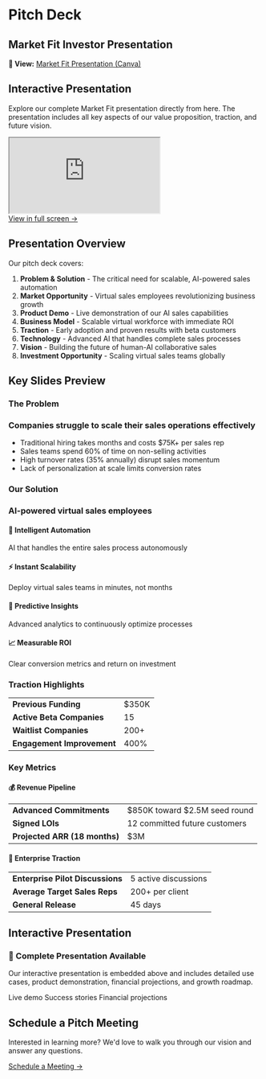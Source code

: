 # Pitch Deck

<style>{`
  .summary-table {
    width: 100%;
    border-collapse: collapse;
    background: rgba(255, 255, 255, 0.05);
    border-radius: 12px;
    overflow: hidden;
    backdrop-filter: blur(10px);
    margin: 1.5rem 0;
  }
  
  .summary-table td {
    padding: 1rem 1.5rem;
    border-bottom: 1px solid rgba(0, 0, 0, 0.1);
  }
  
  .summary-table td:first-child {
    font-weight: 600;
    background: rgba(0, 0, 0, 0.05);
  }
  
  .summary-table tr:last-child td {
    border-bottom: none;
  }
  
  .dark .summary-table {
    background: rgba(255, 255, 255, 0.05);
  }
  
  .dark .summary-table td {
    border-bottom: 1px solid rgba(255, 255, 255, 0.1);
  }
  
  .dark .summary-table td:first-child {
    background: rgba(255, 255, 255, 0.1);
  }
`}</style>

## Market Fit Investor Presentation

<div className="nx-mt-6 nx-rounded-lg nx-bg-yellow-50 nx-border nx-border-yellow-200 nx-p-4 dark:nx-bg-yellow-900/20 dark:nx-border-yellow-800">
  <p className="nx-text-sm nx-text-yellow-800 dark:nx-text-yellow-200">
    <strong>📎 View:</strong> <a href="https://www.canva.com/design/DAGnSXscJG4/p32RKIUbn1XL0o4Kcqp46Q/view" target="_blank" rel="noopener" className="nx-underline">Market Fit Presentation (Canva)</a>
  </p>
</div>

## Interactive Presentation

Explore our complete Market Fit presentation directly from here. The presentation includes all key aspects of our value proposition, traction, and future vision.

<div style={{
  position: 'relative',
  width: '100%',
  height: 0,
  paddingTop: '56.2500%',
  paddingBottom: 0,
  boxShadow: '0 2px 8px 0 rgba(63,69,81,0.16)',
  marginTop: '1.6em',
  marginBottom: '0.9em',
  overflow: 'hidden',
  borderRadius: '8px',
  willChange: 'transform'
}}>
  <iframe 
    loading="lazy" 
    style={{
      position: 'absolute',
      width: '100%',
      height: '100%',
      top: 0,
      left: 0,
      border: 'none',
      padding: 0,
      margin: 0
    }}
    src="https://www.canva.com/design/DAGnSXscJG4/p32RKIUbn1XL0o4Kcqp46Q/view?embed" 
    allowFullScreen="allowfullscreen" 
    allow="fullscreen">
  </iframe>
</div>

<div className="nx-text-center nx-mt-4">
  <a href="https://www.canva.com/design/DAGnSXscJG4/p32RKIUbn1XL0o4Kcqp46Q/view" target="_blank" rel="noopener" className="nx-text-sm nx-text-gray-600 dark:nx-text-gray-400 hover:nx-text-primary-600">
    View in full screen →
  </a>
</div>

## Presentation Overview

Our pitch deck covers:

1. **Problem & Solution** - The critical need for scalable, AI-powered sales automation
2. **Market Opportunity** - Virtual sales employees revolutionizing business growth  
3. **Product Demo** - Live demonstration of our AI sales capabilities
4. **Business Model** - Scalable virtual workforce with immediate ROI
5. **Traction** - Early adoption and proven results with beta customers
6. **Technology** - Advanced AI that handles complete sales processes
7. **Vision** - Building the future of human-AI collaborative sales
8. **Investment Opportunity** - Scaling virtual sales teams globally

## Key Slides Preview

### The Problem

<div className="nx-mt-6 nx-rounded-lg nx-border nx-border-gray-200 nx-p-6 dark:nx-border-gray-800">
  <h3 className="nx-text-xl nx-font-bold nx-mb-4">Companies struggle to scale their sales operations effectively</h3>
  <ul className="nx-list-disc nx-list-inside nx-space-y-2 nx-text-gray-600 dark:nx-text-gray-400">
    <li>Traditional hiring takes months and costs $75K+ per sales rep</li>
    <li>Sales teams spend 60% of time on non-selling activities</li>
    <li>High turnover rates (35% annually) disrupt sales momentum</li>
    <li>Lack of personalization at scale limits conversion rates</li>
  </ul>
</div>

### Our Solution

<div className="nx-mt-6 nx-rounded-lg nx-border nx-border-gray-200 nx-p-6 dark:nx-border-gray-800">
  <h3 className="nx-text-xl nx-font-bold nx-mb-4">AI-powered virtual sales employees</h3>
  <div className="nx-grid nx-grid-cols-1 nx-gap-4 md:nx-grid-cols-2">
    <div>
      <h4 className="nx-font-semibold nx-mb-2">🤖 Intelligent Automation</h4>
      <span className="nx-text-sm nx-text-gray-600 dark:nx-text-gray-400">
        AI that handles the entire sales process autonomously
      </span>
    </div>
    <div>
      <h4 className="nx-font-semibold nx-mb-2">⚡ Instant Scalability</h4>
      <span className="nx-text-sm nx-text-gray-600 dark:nx-text-gray-400">
        Deploy virtual sales teams in minutes, not months
      </span>
    </div>
    <div>
      <h4 className="nx-font-semibold nx-mb-2">🔮 Predictive Insights</h4>
      <span className="nx-text-sm nx-text-gray-600 dark:nx-text-gray-400">
        Advanced analytics to continuously optimize processes
      </span>
    </div>
    <div>
      <h4 className="nx-font-semibold nx-mb-2">📈 Measurable ROI</h4>
      <span className="nx-text-sm nx-text-gray-600 dark:nx-text-gray-400">
        Clear conversion metrics and return on investment
      </span>
    </div>
  </div>
</div>

### Traction Highlights

<table className="summary-table">
  <tbody>
    <tr>
      <td><strong>Previous Funding</strong></td>
      <td>$350K</td>
    </tr>
    <tr>
      <td><strong>Active Beta Companies</strong></td>
      <td>15</td>
    </tr>
    <tr>
      <td><strong>Waitlist Companies</strong></td>
      <td>200+</td>
    </tr>
    <tr>
      <td><strong>Engagement Improvement</strong></td>
      <td>400%</td>
    </tr>
  </tbody>
</table>

### Key Metrics

#### 💰 Revenue Pipeline
<table className="summary-table">
  <tbody>
    <tr>
      <td><strong>Advanced Commitments</strong></td>
      <td>$850K toward $2.5M seed round</td>
    </tr>
    <tr>
      <td><strong>Signed LOIs</strong></td>
      <td>12 committed future customers</td>
    </tr>
    <tr>
      <td><strong>Projected ARR (18 months)</strong></td>
      <td>$3M</td>
    </tr>
  </tbody>
</table>

#### 🏢 Enterprise Traction
<table className="summary-table">
  <tbody>
    <tr>
      <td><strong>Enterprise Pilot Discussions</strong></td>
      <td>5 active discussions</td>
    </tr>
    <tr>
      <td><strong>Average Target Sales Reps</strong></td>
      <td>200+ per client</td>
    </tr>
    <tr>
      <td><strong>General Release</strong></td>
      <td>45 days</td>
    </tr>
  </tbody>
</table>

## Interactive Presentation

<div className="nx-mt-8 nx-p-6 nx-rounded-lg nx-bg-gradient-to-r nx-from-primary-50 nx-to-blue-50 dark:nx-from-primary-900/20 dark:nx-to-blue-900/20">
  <h3 className="nx-text-lg nx-font-semibold nx-mb-2">🎯 Complete Presentation Available</h3>
  <p className="nx-text-gray-600 dark:nx-text-gray-400 nx-mb-4">
    Our interactive presentation is embedded above and includes detailed use cases, product demonstration, financial projections, and growth roadmap.
  </p>
  <div className="nx-flex nx-flex-wrap nx-gap-2">
    <span className="nx-inline-flex nx-items-center nx-rounded-full nx-bg-primary-100 nx-px-3 nx-py-1 nx-text-xs nx-font-medium nx-text-primary-800 dark:nx-bg-primary-900 dark:nx-text-primary-200">
      Live demo
    </span>
    <span className="nx-inline-flex nx-items-center nx-rounded-full nx-bg-green-100 nx-px-3 nx-py-1 nx-text-xs nx-font-medium nx-text-green-800 dark:nx-bg-green-900 dark:nx-text-green-200">
      Success stories
    </span>
    <span className="nx-inline-flex nx-items-center nx-rounded-full nx-bg-blue-100 nx-px-3 nx-py-1 nx-text-xs nx-font-medium nx-text-blue-800 dark:nx-bg-blue-900 dark:nx-text-blue-200">
      Financial projections
    </span>
  </div>
</div>

## Schedule a Pitch Meeting

Interested in learning more? We'd love to walk you through our vision and answer any questions.

<div className="nx-mt-6">
  <a href="#" className="nx-inline-flex nx-items-center nx-rounded-md nx-bg-primary-600 nx-px-4 nx-py-2 nx-text-sm nx-font-medium nx-text-white hover:nx-bg-primary-700">
    Schedule a Meeting <span>→</span>
  </a>
</div> 